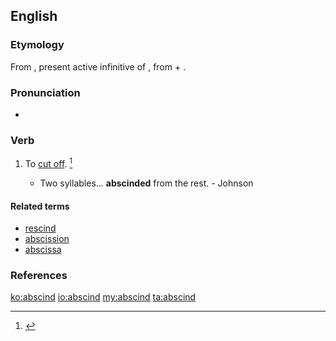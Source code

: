 ==English==

===Etymology===
From {{etyl|la|en}} {{term|abscindere|lang=la}}, present active infinitive of {{term|abscindo|abscindō|cut off|lang=la}}, from {{term|ab||from, away from|lang=la}} + {{term|scindo|scindō|cut, rend|lang=la}}.

===Pronunciation===
* {{a|US}} {{IPA|/əbˈsɪnd/|/æbˈsɪnd/}}

===Verb===
{{en-verb}}

# {{transitive|archaic}} To [[cut off]]. {{defdate|First attested in the early 17<sup>th</sup> century.}}<ref name=SOED>{{reference-book | last =| first = | authorlink =  | coauthors =  | editor =Brown, Lesley  | others =  | title = The Shorter Oxford English Dictionary | origdate =  | origyear = 1933| origmonth =  | url =  | format =  | accessdate =  | accessyear =  | accessmonth =  | edition = 5th | date =  | year =2003| month =  | publisher =Oxford University Press  | location =Oxford, UK | language =  | id =  | doi = | isbn =978-0-19-860575-7 | lccn = | ol = | pages =8| chapter =  | chapterurl =  | quote =}}</ref>
#* Two syllables... '''abscinded''' from the rest. - Johnson

====Related terms====
* [[rescind]]
* [[abscission]]
* [[abscissa]]

===References===
<references/>

[[ko:abscind]]
[[io:abscind]]
[[my:abscind]]
[[ta:abscind]]